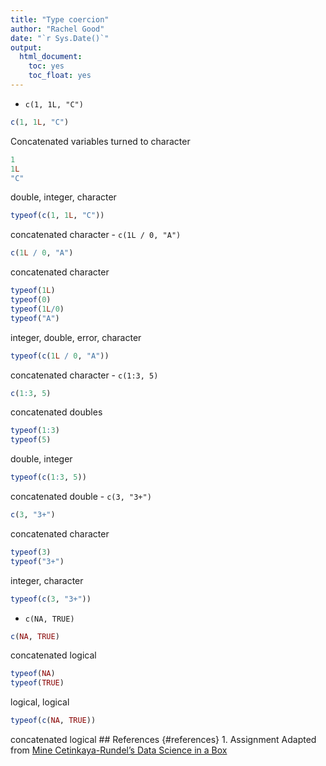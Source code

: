 ```yaml
---
title: "Type coercion"
author: "Rachel Good"
date: "`r Sys.Date()`"
output: 
  html_document: 
    toc: yes
    toc_float: yes
---
```


-   `c(1, 1L, "C")`
```r
c(1, 1L, "C")
```
Concatenated variables turned to character
```r
1
1L
"C"
```
double, integer, character
```r
typeof(c(1, 1L, "C"))
```
concatenated character
-   `c(1L / 0, "A")`

```r
c(1L / 0, "A")
```
concatenated character
```r
typeof(1L)
typeof(0)
typeof(1L/0)
typeof("A")
```
integer, double, error, character
```r
typeof(c(1L / 0, "A"))
```
concatenated character
-   `c(1:3, 5)`

```r
c(1:3, 5)
```
concatenated doubles
```r
typeof(1:3)
typeof(5)
```
double, integer
```r
typeof(c(1:3, 5))
```
concatenated double
-   `c(3, "3+")`

```r
c(3, "3+")
```
concatenated character
```r
typeof(3)
typeof("3+")
```
integer, character
```r
typeof(c(3, "3+"))
```
-   `c(NA, TRUE)`

```r
c(NA, TRUE)
```
concatenated logical
```r
typeof(NA)
typeof(TRUE)
```
logical, logical
```r
typeof(c(NA, TRUE))
```
concatenated logical
## References {#references}
1. Assignment Adapted from [Mine Cetinkaya-Rundel's Data Science in a Box](https://github.com/rstudio-education/datascience-box)